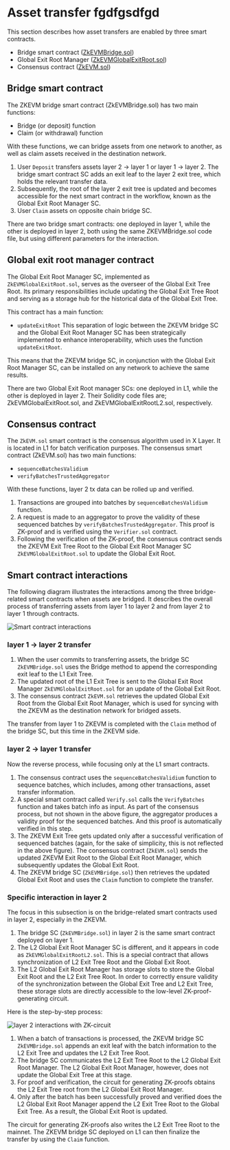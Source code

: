 # Asset transfer fgdfgsdfgd
This section describes how asset transfers are enabled by three smart contracts.
- Bridge smart contract ([ZkEVMBridge.sol](https://github.com/okx/xlayer-contracts/blob/release/v0.3.0/contracts/v2/PolygonZkEVMBridgeV2.sol "ZkEVMBridge.sol"))
- Global Exit Root Manager ([ZkEVMGlobalExitRoot.sol](https://github.com/okx/xlayer-contracts/blob/release/v0.3.0/contracts/v2/PolygonZkEVMGlobalExitRootV2.sol "ZkEVMGlobalExitRoot.sol"))
- Consensus contract ([ZkEVM.sol](https://github.com/okx/xlayer-contracts/blob/release/v0.3.0/contracts/v2/consensus/validium/PolygonValidiumEtrog.sol "ZkEVM.sol"))

## Bridge smart contract
The ZKEVM bridge smart contract (ZkEVMBridge.sol) has two main functions:
- Bridge (or deposit) function
- Claim (or withdrawal) function

With these functions, we can bridge assets from one network to another, as well as claim assets received in the destination network.
1. User `Deposit` transfers assets layer 2 -> layer 1 or  layer 1 -> layer 2. The bridge smart contract SC adds an exit leaf to the layer 2 exit tree, which holds the relevant transfer data. 
2. Subsequently, the root of the layer 2 exit tree is updated and becomes accessible for the next smart contract in the workflow, known as the Global Exit Root Manager SC.
3. User `Claim` assets on opposite chain bridge SC.

<Tip title="Note">There are two bridge smart contracts: ‌one deployed in layer 1, while the other is deployed in layer 2, both using the same ZKEVMBridge.sol code file, but using different parameters for the interaction.</Tip>

## Global exit root manager contract
The Global Exit Root Manager SC, implemented as `ZkEVMGlobalExitRoot.sol`, serves as the overseer of the Global Exit Tree Root. Its primary responsibilities include updating the Global Exit Tree Root and serving as a storage hub for the historical data of the Global Exit Tree. 

This contract has a main function:
- `updateExitRoot`
This separation of logic between the ZKEVM bridge SC and the Global Exit Root Manager SC has been strategically implemented to enhance interoperability, which uses the function `updateExitRoot`.

This means that the ZKEVM bridge SC, in conjunction with the Global Exit Root Manager SC, can be installed on any network to achieve the same results.

<Tip title="Note">There are two Global Exit Root manager SCs: one deployed in L1, while the other is deployed in layer 2. Their Solidity code files are; ZkEVMGlobalExitRoot.sol, and ZkEVMGlobalExitRootL2.sol, respectively.</Tip>

## Consensus contract
The `ZkEVM.sol` smart contract is the consensus algorithm used in X Layer. It is located in L1 for batch verification purposes.
The consensus smart contract (ZkEVM.sol) has two main functions:
- `sequenceBatchesValidium`
- `verifyBatchesTrustedAggregator`

With these functions, layer 2 tx data can be rolled up and verified. 
1. Transactions are grouped into batches by `sequenceBatchesValidium` function.
2. A request is made to an aggregator to prove the validity of these sequenced batches by `verifyBatchesTrustedAggregator`. This proof is ZK-proof and is verified using the `Verifier.sol` contract.
3. Following the verification of the ZK-proof, the consensus contract sends the ZKEVM Exit Tree Root to the Global Exit Root Manager SC `ZkEVMGlobalExitRoot.sol` to update the Global Exit Root.

## Smart contract interactions
The following diagram illustrates the interactions among the three bridge-related smart contracts when assets are bridged. It describes the overall process of transferring assets from layer 1 to layer 2 and from layer 2 to layer 1 through contracts.

![Smart contract interactions](./img/smart-contract-interactions.png)

### layer 1 → layer 2 transfer
1. When the user commits to transferring assets, the bridge SC `ZkEVMBridge.sol` uses the Bridge method to append the corresponding exit leaf to the L1 Exit Tree.
2. The updated root of the L1 Exit Tree is sent to the Global Exit Root Manager `ZkEVMGlobalExitRoot.sol` for an update of the Global Exit Root.
3. The consensus contract `ZkEVM.sol` retrieves the updated Global Exit Root from the Global Exit Root Manager, which is used for syncing with the ZKEVM as the destination network for bridged assets.

The transfer from layer 1 to ZKEVM is completed with the `Claim` method of the bridge SC, but this time in the ZKEVM side.

### layer 2 → layer 1 transfer
Now the reverse process, while focusing only at the L1 smart contracts.
1. The consensus contract uses the `sequenceBatchesValidium` function to sequence batches, which includes, among other transactions, asset transfer information.
2. A special smart contract called `Verify.sol` calls the `VerifyBatches` function and takes batch info as input. As part of the consensus process, but not shown in the above figure, the aggregator produces a validity proof for the sequenced batches. And this proof is automatically verified in this step.
3. The ZKEVM Exit Tree gets updated only after a successful verification of sequenced batches (again, for the sake of simplicity, this is not reflected in the above figure). The consensus contract (`ZkEVM.sol`) sends the updated ZKEVM Exit Root to the Global Exit Root Manager, which subsequently updates the Global Exit Root.
4. The ZKEVM bridge SC (`ZkEVMBridge.sol`) then retrieves the updated Global Exit Root and uses the `Claim` function to complete the transfer.

### Specific interaction in layer 2
The focus in this subsection is on the bridge-related smart contracts used in layer 2, especially in the ZKEVM.
1. The bridge SC (`ZkEVMBridge.sol`) in layer 2 is the same smart contract deployed on layer 1. 
2. The L2 Global Exit Root Manager SC is different, and it appears in code as `ZkEVMGlobalExitRootL2.sol`. This is a special contract that allows synchronization of L2 Exit Tree Root and the Global Exit Root.
3. The L2 Global Exit Root Manager has storage slots to store the Global Exit Root and the L2 Exit Tree Root. In order to correctly ensure validity of the synchronization between the Global Exit Tree and L2 Exit Tree, these storage slots are directly accessible to the low-level ZK-proof-generating circuit.

Here is the step-by-step process:

![layer 2 interactions with ZK-circuit](./img/l2-interactions-with-zk-circuit.png)

1. When a batch of transactions is processed, the ZKEVM bridge SC `ZkEVMBridge.sol` appends an exit leaf with the batch information to the L2 Exit Tree and updates the L2 Exit Tree Root.
2. The bridge SC communicates the L2 Exit Tree Root to the L2 Global Exit Root Manager. The L2 Global Exit Root Manager, however, does not update the Global Exit Tree at this stage.
3. For proof and verification, the circuit for generating ZK-proofs obtains the L2 Exit Tree root from the L2 Global Exit Root Manager.
4. Only after the batch has been successfully proved and verified does the L2 Global Exit Root Manager append the L2 Exit Tree Root to the Global Exit Tree. As a result, the Global Exit Root is updated.

The circuit for generating ZK-proofs also writes the L2 Exit Tree Root to the mainnet. The ZKEVM bridge SC deployed on L1 can then finalize the transfer by using the `Claim` function.
